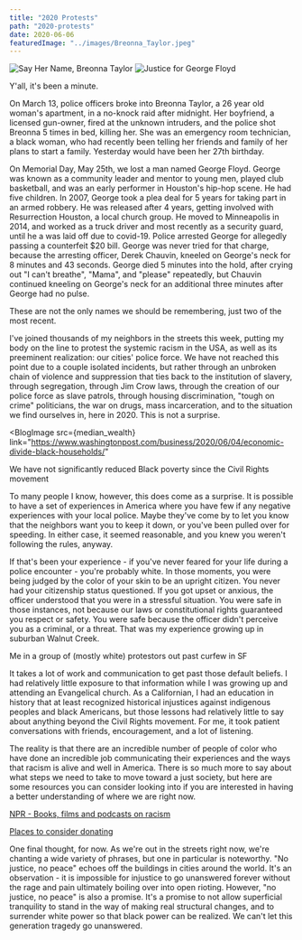 ```yaml
---
title: "2020 Protests"
path: "2020-protests"
date: 2020-06-06
featuredImage: "../images/Breonna_Taylor.jpeg"
---
```



<FlexImages>
  <img src={Breonna} alt="Say Her Name, Breonna Taylor" />
  <img src={George} alt="Justice for George Floyd" />
</FlexImages>
<Helmet
meta={[
{
name: `og:image`,
content: `https://kyle-peacock.com` + Breonna,
},
]}
/>

Y'all, it's been a minute.

On March 13, police officers broke into Breonna Taylor, a 26 year old woman's apartment, in a no-knock raid after midnight. Her boyfriend, a licensed gun-owner, fired at the unknown intruders, and the police shot Breonna 5 times in bed, killing her. She was an emergency room technician, a black woman, who had recently been telling her friends and family of her plans to start a family. Yesterday would have been her 27th birthday.

<!-- prettier-ignore -->
On Memorial Day, May 25th, we lost a man named George Floyd. George was known as a community leader and mentor to young men, played club basketball, and was an early performer in Houston's hip-hop scene. He had five children. In 2007, George took a plea deal for 5 years for taking part in an armed robbery. He was released after 4 years, getting involved with Resurrection Houston, a local church group. He moved to Minneapolis in 2014, and worked as a truck driver and most recently as a security guard, until he a was laid off due to covid-19. Police arrested George for allegedly passing a counterfeit &dollar;20 bill. George was never tried for that charge, because the arresting officer, Derek Chauvin, kneeled on George's neck for 8 minutes and 43 seconds. George died 5 minutes into the hold, after crying out "I can't breathe", "Mama", and "please" repeatedly, but Chauvin continued kneeling on George's neck for an additional three minutes after George had no pulse.

These are not the only names we should be remembering, just two of the most recent.

I've joined thousands of my neighbors in the streets this week, putting my body on the line to protest the systemic racism in the USA, as well as its preeminent realization: our cities' police force. We have not reached this point due to a couple isolated incidents, but rather through an unbroken chain of violence and suppression that ties back to the institution of slavery, through segregation, through Jim Crow laws, through the creation of our police force as slave patrols, through housing discrimination, "tough on crime" politicians, the war on drugs, mass incarceration, and to the situation we find ourselves in, here in 2020. This is not a surprise.

<BlogImage
  src={median_wealth}
  link="https://www.washingtonpost.com/business/2020/06/04/economic-divide-black-households/"
>
  We have not significantly reduced Black poverty since the Civil Rights
  movement
</BlogImage>

To many people I know, however, this does come as a surprise. It is possible to have a set of experiences in America where you have few if any negative experiences with your local police. Maybe they've come by to let you know that the neighbors want you to keep it down, or you've been pulled over for speeding. In either case, it seemed reasonable, and you knew you weren't following the rules, anyway.

If that's been your experience - if you've never feared for your life during a police encounter - you're probably white. In those moments, you were being judged by the color of your skin to be an upright citizen. You never had your citizenship status questioned. If you got upset or anxious, the officer understood that you were in a stressful situation. You were safe in those instances, not because our laws or constitutional rights guaranteed you respect or safety. You were safe because the officer didn't perceive you as a criminal, or a threat. That was my experience growing up in suburban Walnut Creek.

<BlogImage src={after_curfew}>
  Me in a group of (mostly white) protestors out past curfew in SF
</BlogImage>

It takes a lot of work and communication to get past those default beliefs. I had relatively little exposure to that information while I was growing up and attending an Evangelical church. As a Californian, I had an education in history that at least recognized historical injustices against indigenous peoples and black Americans, but those lessons had relatively little to say about anything beyond the Civil Rights movement. For me, it took patient conversations with friends, encouragement, and a lot of listening.

The reality is that there are an incredible number of people of color who have done an incredible job communicating their experiences and the ways that racism is alive and well in America. There is so much more to say about what steps we need to take to move toward a just society, but here are some resources you can consider looking into if you are interested in having a better understanding of where we are right now.

[NPR - Books, films and podcasts on racism](https://www.npr.org/sections/codeswitch/2020/06/06/871023438/this-list-of-books-films-and-podcasts-about-racism-is-a-start-not-a-panacea)

[Places to consider donating](https://nymag.com/strategist/article/where-to-donate-for-black-lives-matter.html)

One final thought, for now. As we're out in the streets right now, we're chanting a wide variety of phrases, but one in particular is noteworthy. "No justice, no peace" echoes off the buildings in cities around the world. It's an observation - it is impossible for injustice to go unanswered forever without the rage and pain ultimately boiling over into open rioting. However, "no justice, no peace" is also a promise. It's a promise to not allow superficial tranquility to stand in the way of making real structural changes, and to surrender white power so that black power can be realized. We can't let this generation tragedy go unanswered.
